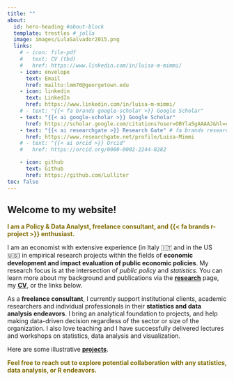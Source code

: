 ```yaml
---
title: ""
about:
  id: hero-heading #about-block 
  template: trestles # jolla
  image: images/LulaSalvador2015.png
  links:
    # - icon: file-pdf
    #   text: CV (tbd)
    #   href: https://www.linkedin.com/in/luisa-m-mimmi/  
    - icon: envelope
      text: Email
      href: mailto:lmm76@georgetown.edu
    - icon: linkedin
      text: LinkedIn
      href: https://www.linkedin.com/in/luisa-m-mimmi/    
    # - text: "{{< fa brands google-scholar >}} Google Scholar"
    - text: "{{< ai google-scholar >}} Google Scholar"
      href: https://scholar.google.com/citations?user=OBYla5gAAAAJ&hl=en&oi=ao
    - text: "{{< ai researchgate >}} Research Gate" # fa brands researchgate
      href: https://www.researchgate.net/profile/Luisa-Mimmi
    # - text: "{{< ai orcid >}} Orcid"
    #   href: https://orcid.org/0000-0002-2244-8282

    - icon: github
      text: Github
      href: https://github.com/Lulliter
toc: false
---
```



<!-- ESEMPI  -->

<!-- + https://bensoltoff.com/about/  -->
<!-- + https://albert-rapp.de/ -->
<!-- https://tanyaviz.com/about/ -->

::: {#hero-heading}

## Welcome to my website!  

[I am a Policy & Data Analyst, freelance consultant, and {{< fa brands r-project >}} enthusiast.]{style="color:  #7f6b00; font-weight: bold;"}

I am an economist with extensive experience (in Italy 🇮🇹 and in the US 🇺🇸) in empirical research projects within the fields of **economic development and impact evaluation of public economic policies**. My research focus is at the intersection of *public policy* and *statistics*. 
<!-- As a life-long learner, I enjoy studying new things and writing as a way of reflecting on interesting ideas or new skills I am learning. Hence this [**blog**](https://luisamimmi.org/blog/) page.    -->
You can learn more about my background and publications via the [**research**](../writings) page, my [**CV**](../cv), or the links below.
<!-- I gained extensive expertise in data collection-analysis-presentation, working in very different settings ---from private consulting to multilateral development banks, to NGOs and government. -->

As a **freelance consultant**, I currently support institutional clients, academic researchers and individual professionals in their **statistics and data analysis endeavors**. I bring an analytical foundation to projects, and help making data-driven decision regardless of the sector or size of the organization. I also love teaching and I have successfully delivered lectures and workshops on statistics, data analysis and visualization. 

Here are some illustrative [**projects**](https://luisamimmi.org/projects/).

[Feel free to reach out to explore potential collaboration with any statistics, data analysis, or R endeavors.]{style="color:  #7f6b00; font-weight: bold;"} 

<!-- If you want to work with me as a collaborator, supervisor, instructor, or public speaker, drop me a message: -->

:::

